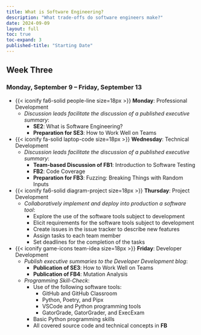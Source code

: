 ```yaml
---
title: What is Software Engineering?
description: "What trade-offs do software engineers make?"
date: 2024-09-09
layout: full
toc: true
toc-expand: 3
published-title: "Starting Date"
---
```


## Week Three

### Monday, September 9 -- Friday, September 13

- {{< iconify fa6-solid people-line size=18px >}} **Monday**: Professional Development
  - *Discussion leads facilitate the discussion of a published executive summary*:
    - **SE2**: What is Software Engineering?
    - **Preparation for SE3**: How to Work Well on Teams

- {{< iconify fa-solid laptop-code size=18px >}} **Wednesday**: Technical Development
  - *Discussion leads facilitate the discussion of a published executive summary*:
    - **Team-based Discussion of FB1**: Introduction to Software Testing
    - **FB2**: Code Coverage
    - **Preparation for FB3**: Fuzzing: Breaking Things with Random Inputs
- {{< iconify fa6-solid diagram-project size=18px >}} **Thursday**: Project Development
  - *Collaboratively implement and deploy into production a software tool*:
    - Explore the use of the software tools subject to development
    - Elicit requirements for the software tools subject to development
    - Create issues in the issue tracker to describe new features
    - Assign tasks to each team member
    - Set deadlines for the completion of the tasks
- {{< iconify game-icons team-idea size=18px >}} **Friday**: Developer Development
    - *Publish executive summaries to the Developer Development blog*:
        - **Publication of SE3**: How to Work Well on Teams
        - **Publication of FB4**: Mutation Analysis
    - *Programming Skill-Check*:
      - Use of the following software tools:
        - GitHub and GitHub Classroom
        - Python, Poetry, and Pipx
        - VSCode and Python programming tools
        - GatorGrade, GatorGrader, and ExecExam
      - Basic Python programming skills
      - All covered source code and technical concepts in **FB**
